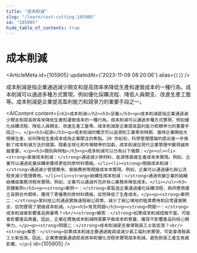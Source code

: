 ```yaml
---
title: "成本削減"
slug: "/learn/cost-cutting-105905"
id: "105905"
hide_table_of_contents: true
---
```



# 成本削減

<ArticleMeta id={105905} updatedAt={'2023-11-09 08:20:06'} alias={`[]`} />
<div className='border-solid border-b border-t-0 my-4 border-[var(--ifm-color-gray-300)]' />

成本削減是指企業通過減少開支和提高效率來降低生產和運營成本的一種行為。成本削減可以通過多種方式實現，例如優化採購流程、降低人員開支、改進生產工藝等。成本削減是企業提高盈利能力和競爭力的重要手段之一。

<AIContent content={`<h2>成本削減</h2><h3>定義</h3><p>成本削減是指企業通過減少開支和提高效率來降低生產和運營成本的一種行為。成本削減可以通過多種方式實現，例如優化採購流程、降低人員開支、改進生產工藝等。成本削減是企業提高盈利能力和競爭力的重要手段之一。</p><h3>起源</h3><p>成本削減的概念可以追溯到工業革命時期，當時企業開始大規模生產，如何降低生產成本成為企業關注的焦點。20 世紀初，科學管理理論的提出進一步推動了成本削減方法的發展。隨着全球化和市場競爭的加劇，成本削減在現代企業管理中變得越來越重要。</p><h3>類別與特點</h3><p>成本削減可以分為以下幾類：</p><ul><li><strong>直接成本削減：</strong>通過減少原材料、能源等直接生產成本來實現。例如，企業可以通過批量採購來獲得更低的原材料價格。</li><li><strong>間接成本削減：</strong>通過減少管理費用、營銷費用等間接成本來實現。例如，企業可以通過優化辦公流程來減少管理費用。</li><li><strong>結構性成本削減：</strong>通過改變企業的組織結構或業務流程來實現。例如，企業可以通過外包非核心業務來降低成本。</li></ul><h3>具體案例</h3><p><strong>案例一：</strong>某製造企業通過優化採購流程，與供應商建立長期合作關係，獲得了更優惠的原材料價格，從而降低了生產成本。</p><p><strong>案例二：</strong>某科技公司通過實施遠程辦公政策，減少了辦公場地的租賃費用和日常運營開支，從而實現了間接成本削減。</p><h3>常見問題</h3><p><strong>問題一：</strong>成本削減會影響產品質量嗎？<br/><strong>解答：</strong>如果成本削減措施不當，可能會影響產品質量。因此，企業在實施成本削減時需要平衡成本和質量，確保不影響產品的核心競爭力。</p><p><strong>問題二：</strong>成本削減是否會導致員工士氣低落？<br/><strong>解答：</strong>如果成本削減主要通過裁員或減少員工福利來實現，可能會導致員工士氣低落。因此，企業應儘量通過提高效率和優化流程來實現成本削減，避免對員工產生負面影響。</p>`} id={105905} />
